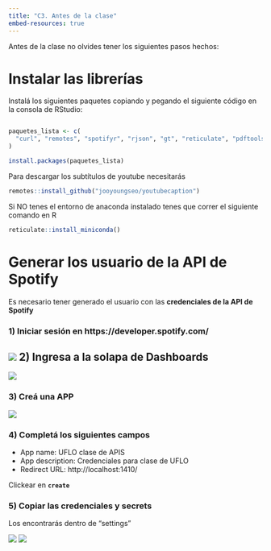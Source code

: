 ```yaml
---
title: "C3. Antes de la clase"
embed-resources: true
---
```


Antes de la clase no olvides tener los siguientes pasos hechos:

# Instalar las librerías

Instalá los siguientes paquetes copiando y pegando el siguiente código en la consola de RStudio:

``` r

paquetes_lista <- c(
  "curl", "remotes", "spotifyr", "rjson", "gt", "reticulate", "pdftools"
)

install.packages(paquetes_lista)
```

Para descargar los subtítulos de youtube necesitarás

``` r
remotes::install_github("jooyoungseo/youtubecaption")
```

Si NO tenes el entorno de anaconda instalado tenes que correr el siguiente comando en R

```r
reticulate::install_miniconda()
```

# Generar los usuario de la API de Spotify

Es necesario tener generado el usuario con las **credenciales de la API de Spotify**

### 1) Iniciar sesión en https://developer.spotify.com/

## ![](presentaciones/clase_3/images/spotify_1.png) 2) Ingresa a la solapa de Dashboards

![](presentaciones/clase_3/images/spotify_2.png)

### 3) Creá una APP

![](presentaciones/clase_3/images/spotify_3.png)

### 4) Completá los siguientes campos

-   App name: UFLO clase de APIS
-   App description: Credenciales para clase de UFLO
-   Redirect URL: http://localhost:1410/

Clickear en **`create`**

### 5) Copiar las credenciales y secrets

Los encontrarás dentro de "settings"

![](presentaciones/clase_3/images/spotify_4.png) ![](presentaciones/clase_3/images/spotify_5.png)

